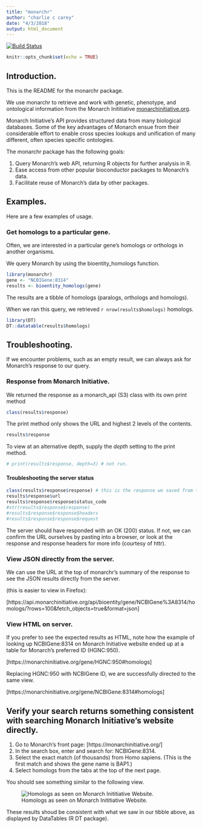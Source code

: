 ```yaml
---
title: "monarchr"
author: "charlie c carey"
date: "4/3/2018"
output: html_document
---
```


[![Build Status](https://travis-ci.org/charlieccarey/monarchr.svg?branch=master)](https://travis-ci.org/charlieccarey/monarchr)

```r
knitr::opts_chunk$set(echo = TRUE)
```

## Introduction.

This is the README for the monarchr package.

We use monarchr to retrieve and work with genetic, phenotype, and ontological 
information from the Monarch Inititiative [monarchinitiative.org](https://monarchinitiative.org).

Monarch Initiative's API provides structured data from many biological databases. 
Some of the key advantages of Monarch ensue from their considerable effort to enable 
cross species lookups and unification of many different, often species specific ontologies.

The monarchr package has the following goals:

1. Query Monarch's web API, returning R objects for further analysis in R.
2. Ease access from other popular bioconductor packages to Monarch's data.
3. Facilitate reuse of Monarch's data by other packages.

## Examples.

Here are a few examples of usage.

### Get homologs to a particular gene.

Often, we are interested in a particular gene's homologs or orthologs in another organisms.

We query Monarch by using the bioentity_homologs function.

```r
library(monarchr)
gene <- "NCBIGene:8314"
results <- bioentity_homologs(gene)
```

The results are a tibble of homologs (paralogs, orthologs and homologs).

When we ran this query, we retrieved ```r nrow(results$homologs)``` homologs.

```r
library(DT)
DT::datatable(results$homologs)
```

## Troubleshooting.

If we encounter problems, such as an empty result, we can always ask for Monarch's 
response to our query.

### Response from Monarch Initiative.

We returned the response as a monarch_api (S3) class with its own print method

```r
class(results$response)
```

The print method only shows the URL and highest 2 levels of the contents.

```r
results$response
```

To view at an alternative depth, supply the *depth* setting to the print method.

```r
# print(results$response, depth=3) # not run.
```

#### Troubleshooting the server status

```r
class(results$response$response) # this is the response we saved from the call to httr GET(url)
results$response$url
results$response$response$status_code
#str(results$response$response)
#results$response$response$headers
#results$response$response$request
```

The server should have responded with an OK (200) status. If not, we can confirm the URL ourselves by pasting into a browser, or look at the response and response headers for more info (courtesy of httr).

### View JSON directly from the server.

We can use the URL at the top of monarchr's summary of the response to see the JSON results directly from the server.

(this is easier to view in Firefox):

[https://api.monarchinitiative.org/api/bioentity/gene/NCBIGene%3A8314/homologs/?rows=100&fetch_objects=true&format=json]

### View HTML on server.

If you prefer to see the expected results as HTML, note how the example of looking up NCBIGene:8314 
on Monarch Initiative website ended up at a table for Monarch's preferred ID (HGNC:950). 

[https://monarchinitiative.org/gene/HGNC:950#homologs]

Replacing HGNC:950 with NCBIGene ID, we are successfully directed to the same view.

[https://monarchinitiative.org/gene/NCBIGene:8314#homologs]

## Verify your search returns something consistent with searching Monarch Initiative's website directly.

1. Go to Monarch's front page: [https://monarchinitiative.org/]
1. In the search box, enter and search for: NCBIGene:8314.
2. Select the exact match (of thousands) from Homo sapiens.
   (This is the first match and shows the gene name is BAP1.)
3. Select homologs from the tabs at the top of the next page.

You should see something similar to the following view.

![Homologs as seen on Monarch Inititiative Website.](images/BAP1_homologs.png)

These results shoud be consistent with what we saw in our tibble above, as displayed by DataTables (R DT package).

